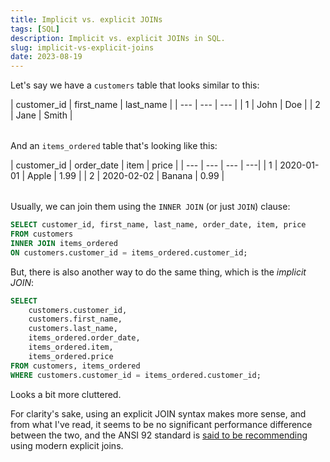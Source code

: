 ```yaml
---
title: Implicit vs. explicit JOINs
tags: [SQL]
description: Implicit vs. explicit JOINs in SQL.
slug: implicit-vs-explicit-joins
date: 2023-08-19
---
```


Let's say we have a `customers` table that looks similar to this:

<Table>
| customer_id | first_name | last_name |
| --- | --- | --- |
| 1 | John | Doe |
| 2 | Jane | Smith |
</Table>

And an `items_ordered` table that's looking like this:

<Table>
| customer_id | order_date | item | price |
| --- | --- | --- | ---|
| 1 | 2020-01-01 | Apple | 1.99 |
| 2 | 2020-02-02 | Banana | 0.99 |
</Table>

Usually, we can join them using the `INNER JOIN` (or just `JOIN`) clause:

```sql
SELECT customer_id, first_name, last_name, order_date, item, price
FROM customers
INNER JOIN items_ordered
ON customers.customer_id = items_ordered.customer_id;
```

But, there is also another way to do the same thing, which is the _implicit JOIN_:

```sql
SELECT
    customers.customer_id,
    customers.first_name,
    customers.last_name,
    items_ordered.order_date,
    items_ordered.item,
    items_ordered.price
FROM customers, items_ordered
WHERE customers.customer_id = items_ordered.customer_id;
```

Looks a bit more cluttered.

For clarity's sake, using an explicit JOIN syntax makes more sense, and from what I've read, it seems to be no significant performance difference between the two, and the ANSI 92 standard is [said to be recommending](https://stackoverflow.com/a/53061589) using modern explicit joins.
